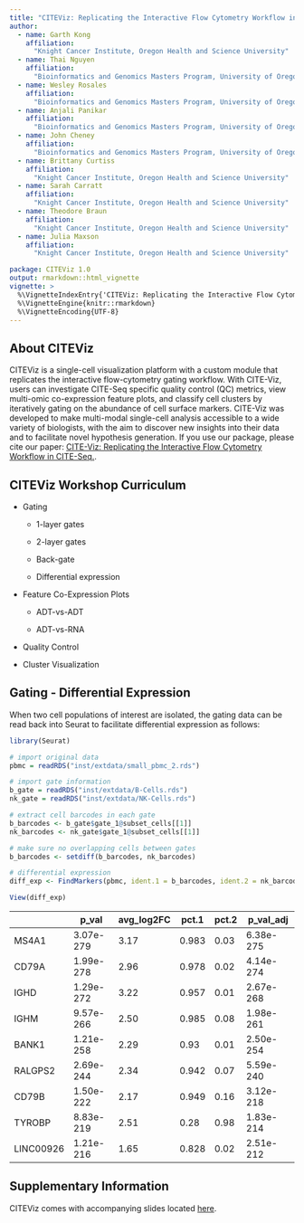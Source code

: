 ---
title: "CITEViz: Replicating the Interactive Flow Cytometry Workflow in CITE-Seq"
author:
  - name: Garth Kong
    affiliation:
      "Knight Cancer Institute, Oregon Health and Science University"
  - name: Thai Nguyen
    affiliation:
      "Bioinformatics and Genomics Masters Program, University of Oregon"
  - name: Wesley Rosales
    affiliation:
      "Bioinformatics and Genomics Masters Program, University of Oregon"
  - name: Anjali Panikar
    affiliation:
      "Bioinformatics and Genomics Masters Program, University of Oregon"
  - name: John Cheney
    affiliation:
      "Bioinformatics and Genomics Masters Program, University of Oregon"
  - name: Brittany Curtiss
    affiliation:
      "Knight Cancer Institute, Oregon Health and Science University"
  - name: Sarah Carratt
    affiliation:
      "Knight Cancer Institute, Oregon Health and Science University"
  - name: Theodore Braun
    affiliation:
      "Knight Cancer Institute, Oregon Health and Science University"
  - name: Julia Maxson
    affiliation:
      "Knight Cancer Institute, Oregon Health and Science University"

package: CITEViz 1.0
output: rmarkdown::html_vignette
vignette: >
  %\VignetteIndexEntry{'CITEViz: Replicating the Interactive Flow Cytometry Workflow in CITE-Seq'}
  %\VignetteEngine{knitr::rmarkdown}
  %\VignetteEncoding{UTF-8}
---

## About CITEViz

CITEViz is a single-cell visualization platform with a custom module that replicates the interactive flow-cytometry gating workflow. With CITE-Viz, users can investigate CITE-Seq specific quality control (QC) metrics, view multi-omic co-expression feature plots, and classify cell clusters by iteratively gating on the abundance of cell surface markers. CITE-Viz was developed to make multi-modal single-cell analysis accessible to a wide variety of biologists, with the aim to discover new insights into their data and to facilitate novel hypothesis generation. If you use our package, please cite our paper: [CITE-Viz: Replicating the Interactive Flow Cytometry Workflow in CITE-Seq.](https://www.biorxiv.org/content/10.1101/2022.05.15.491411v1). 

## CITEViz Workshop Curriculum

* Gating

    * 1-layer gates

    * 2-layer gates

    * Back-gate

    * Differential expression

* Feature Co-Expression Plots

    * ADT-vs-ADT

    * ADT-vs-RNA

* Quality Control

* Cluster Visualization

## Gating - Differential Expression

When two cell populations of interest are isolated, the gating data can be read back into Seurat to facilitate differential expression as follows:

```{r eval=FALSE}
library(Seurat)

# import original data
pbmc = readRDS("inst/extdata/small_pbmc_2.rds")

# import gate information
b_gate = readRDS("inst/extdata/B-Cells.rds")
nk_gate = readRDS("inst/extdata/NK-Cells.rds")

# extract cell barcodes in each gate
b_barcodes <- b_gate$gate_1@subset_cells[[1]]
nk_barcodes <- nk_gate$gate_1@subset_cells[[1]]
```

```{r eval=FALSE}
# make sure no overlapping cells between gates
b_barcodes <- setdiff(b_barcodes, nk_barcodes)

# differential expression
diff_exp <- FindMarkers(pbmc, ident.1 = b_barcodes, ident.2 = nk_barcodes)

View(diff_exp)
```

|           | p_val                 | avg_log2FC | pct.1 | pct.2 | p_val_adj             |
|-----------|-----------------------|------------|-------|-------|-----------------------|
| MS4A1     | 3.07e-279 | 3.17       | 0.983 | 0.03  | 6.38e-275 |
| CD79A     | 1.99e-278 | 2.96       | 0.978 | 0.02  | 4.14e-274  |
| IGHD      | 1.29e-272  | 3.22       | 0.957 | 0.01  | 2.67e-268 |
| IGHM      | 9.57e-266 | 2.50       | 0.985 | 0.08  | 1.98e-261 |
| BANK1     | 1.21e-258 | 2.29       | 0.93  | 0.01  | 2.50e-254 |
| RALGPS2   | 2.69e-244 | 2.34       | 0.942 | 0.07  | 5.59e-240 |
| CD79B     | 1.50e-222 | 2.17       | 0.949 | 0.16  | 3.12e-218 |
| TYROBP    | 8.83e-219 | 2.51       | 0.28  | 0.98  | 1.83e-214 |
| LINC00926 | 1.21e-216 | 1.65       | 0.828 | 0.02  | 2.51e-212 |

## Supplementary Information

CITEViz comes with accompanying slides located [here](https://docs.google.com/presentation/d/1n5w68g73PxtCr951nfARrcublmCPtjEV/edit?usp=sharing&ouid=103073204322243618372&rtpof=true&sd=true).
